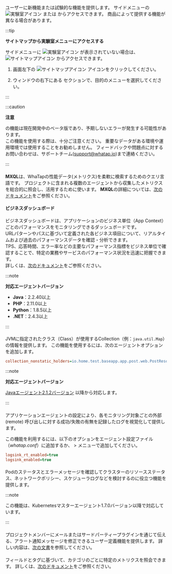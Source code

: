 ユーザーに新機能または試験的な機能を提供します。 サイドメニューの ![実験室アイコン](/img/ic-laboratory.svg) <Cmdname sid="side_lab" className="uitext" /> または <Cmdname sid="sitemap" className="uitext" /> からアクセスできます。 商品によって提供する機能が異なる場合があります。

:::tip

**サイトマップから実験室メニューにアクセスする**

サイドメニューに ![実験室アイコン](/img/ic-laboratory.svg) <Cmdname sid="side_lab" className="uitext" /> が表示されていない場合は、![サイトマップアイコン](/img/ic-sitemap.svg) <Cmdname sid="sitemap" className="uitext" /> からアクセスできます。

1. 画面左下の ![サイトマップアイコン](/img/ic-sitemap.svg) <Cmdname sid="sitemap" className="uitext" /> アイコンをクリックしてください。 

2. <Cmdname sid="sitemap" className="uitext" /> ウィンドウの右下にある <Cmdname sid="side_lab" className="uitext" /> セクションで、目的のメニューを選択してください。

:::

:::caution

**注意**

<Cmdname sid="side_lab" className="uitext" />の機能は現在開発中のベータ版であり、予期しないエラーが発生する可能性があります。  
この機能を使用する際は、十分ご注意ください。 重要なデータがある環境や運用環境では使用することをお勧めしません。 フィードバックや問題点に対するお問い合わせは、サポートチーム([support@whatap.io](mailto:support@whatap.io))まで連絡ください。

:::

<Xclude product="npm">

#### <Cmdname sid="side_tagFlex" className="uitext" />

  **MXQL**は、WhaTapの性能データ(メトリクス)を柔軟に検索するためのクエリ言語です。 プロジェクトに含まれる複数のエージェントから収集したメトリクスを総合的に照会し、活用するために使います。 **MXQL**の詳細については、[次のドキュメント](../mxql/mxql-overview)をご参照ください。


</Xclude>

<InDoc product="java,php,python,dotnet">

#### ビジネスダッシュボード

ビジネスダッシュボードは、アプリケーションのビジネス単位（App Context）ごとのパフォーマンスをモニタリングできるダッシュボードです。  
URLパターンやパスに基づいて定義された各ビジネス項目について、リアルタイムおよび過去のパフォーマンスデータを確認・分析できます。  
TPS、応答時間、エラー率などの主要なパフォーマンス指標をビジネス単位で確認することで、特定の業務やサービスのパフォーマンス状況を迅速に把握できます。  
詳しくは、[次のドキュメント](dashboard-business)をご参照ください。

:::note

**対応エージェントバージョン**

- **Java**：2.2.40以上  
- **PHP**：2.11.0以上  
- **Python**：1.8.5以上  
- **.NET**：2.4.3以上  

:::

</InDoc>

<InDoc product="java">

#### <Cmdname sid="side_collectionMap" className="uitext" />

  JVMに指定されたクラス（Class）が使用するCollection（例：`java.util.Map`）の情報を提供します。 この機能を使用するには、次のエージェントオプションを追加します。

```ini title="whatap.conf"
collection_nonstatic_holders=io.home.test.baseapp.app.post.web.PostResource
```

  :::note

  **対応エージェントバージョン**

  [Javaエージェント2.1.2バージョン](../release-notes/java/java-2_1_2#collectionmonitor) 以降から対応します。

  :::

</InDoc>

<InDoc product="java">

#### <Cmdname sid="side_remoteAccessStatus" className="uitext" />

  アプリケーションエージェントの設定により、各モニタリング対象ごとの外部(remote) 呼び出しに対する成功/失敗の有無を記録したログを視覚化して提供します。

  この機能を利用するには、以下のオプションをエージェント設定ファイル（*whatap.conf*）に追加するか、<Cmdname sid="side_management" className="uitext" /> &gt; <Cmdname sid="side_agentSetting" className="uitext" /> メニューで追加してください。

```ini title="whatap.conf"
logsink_rt_enabled=true
logsink_enabled=true
```

</InDoc>

<InDoc product="kubernetes">

#### <Cmdname sid="side_pendingPod" className="uitext" />

  Podのステータスとエラーメッセージを確認してクラスターのリソースステータス、ネットワークポリシー、スケジューラログなどを検討するのに役立つ機能を提供します。

  :::note

  この機能は、Kubernetesマスターエージェント1.7.0バージョン以降で対応しています。

  :::

</InDoc>

<InDoc product="java,php,python,golang,dotnet,nodejs,server,kubernetes">

#### <Cmdname sid="side_alertTemplate" className="uitext" />

  プロジェクトメンバーにメールまたはサードパーティープラグインを通じて伝える、アラート通知メッセージを修正できるユーザー定義機能を提供します。 詳しい内容は、[次の文書](set-notification-message)を参照してください。

</InDoc>

<InDoc product="browser,npm">

#### <Cmdname sid="side_metricsSearch" className="uitext" />

  フィールドとタグに基づいて、カテゴリのごとに特定のメトリクスを照会できます。 詳しくは、[次のドキュメント](metrics-search)をご参照ください。

</InDoc>